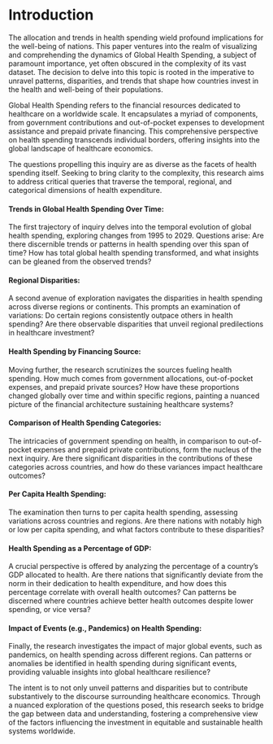 # Introduction

The allocation and trends in health spending wield profound implications for the well-being of nations. This paper ventures into the realm of visualizing and comprehending the dynamics of Global Health Spending, a subject of paramount importance, yet often obscured in the complexity of its vast dataset. The decision to delve into this topic is rooted in the imperative to unravel patterns, disparities, and trends that shape how countries invest in the health and well-being of their populations.

Global Health Spending refers to the financial resources dedicated to healthcare on a worldwide scale. It encapsulates a myriad of components, from government contributions and out-of-pocket expenses to development assistance and prepaid private financing. This comprehensive perspective on health spending transcends individual borders, offering insights into the global landscape of healthcare economics.

The questions propelling this inquiry are as diverse as the facets of health spending itself. Seeking to bring clarity to the complexity, this research aims to address critical queries that traverse the temporal, regional, and categorical dimensions of health expenditure.

#### Trends in Global Health Spending Over Time:

The first trajectory of inquiry delves into the temporal evolution of global health spending, exploring changes from 1995 to 2029. Questions arise: Are there discernible trends or patterns in health spending over this span of time? How has total global health spending transformed, and what insights can be gleaned from the observed trends?

#### Regional Disparities:

A second avenue of exploration navigates the disparities in health spending across diverse regions or continents. This prompts an examination of variations: Do certain regions consistently outpace others in health spending? Are there observable disparities that unveil regional predilections in healthcare investment?

#### Health Spending by Financing Source:

Moving further, the research scrutinizes the sources fueling health spending. How much comes from government allocations, out-of-pocket expenses, and prepaid private sources? How have these proportions changed globally over time and within specific regions, painting a nuanced picture of the financial architecture sustaining healthcare systems?

#### Comparison of Health Spending Categories:

The intricacies of government spending on health, in comparison to out-of-pocket expenses and prepaid private contributions, form the nucleus of the next inquiry. Are there significant disparities in the contributions of these categories across countries, and how do these variances impact healthcare outcomes?

#### Per Capita Health Spending:

The examination then turns to per capita health spending, assessing variations across countries and regions. Are there nations with notably high or low per capita spending, and what factors contribute to these disparities?

#### Health Spending as a Percentage of GDP:

A crucial perspective is offered by analyzing the percentage of a country's GDP allocated to health. Are there nations that significantly deviate from the norm in their dedication to health expenditure, and how does this percentage correlate with overall health outcomes? Can patterns be discerned where countries achieve better health outcomes despite lower spending, or vice versa?

#### Impact of Events (e.g., Pandemics) on Health Spending:

Finally, the research investigates the impact of major global events, such as pandemics, on health spending across different regions. Can patterns or anomalies be identified in health spending during significant events, providing valuable insights into global healthcare resilience?

The intent is to not only unveil patterns and disparities but to contribute substantively to the discourse surrounding healthcare economics. Through a nuanced exploration of the questions posed, this research seeks to bridge the gap between data and understanding, fostering a comprehensive view of the factors influencing the investment in equitable and sustainable health systems worldwide.
